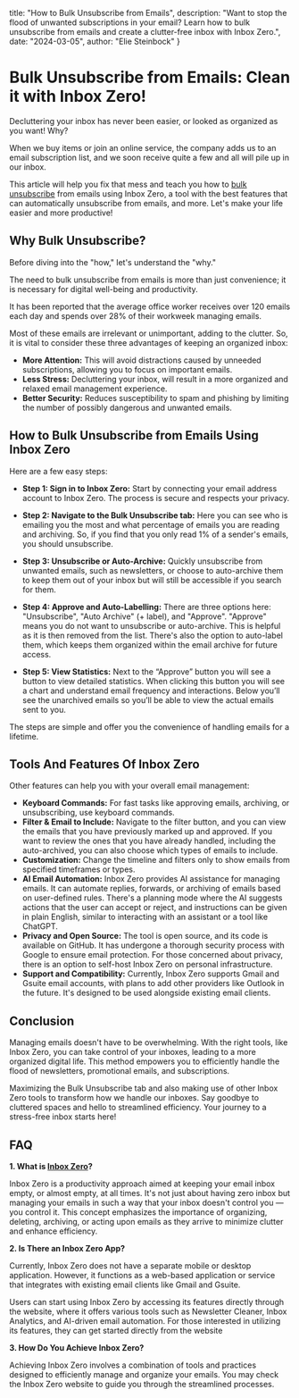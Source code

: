   title: "How to Bulk Unsubscribe from Emails",
  description: "Want to stop the flood of unwanted subscriptions in your email? Learn how to bulk unsubscribe from emails and create a clutter-free inbox with Inbox Zero.",
  date: "2024-03-05",
  author: "Elie Steinbock"
}

# Bulk Unsubscribe from Emails: Clean it with Inbox Zero!

Decluttering your inbox has never been easier, or looked as organized as you want! Why?

When we buy items or join an online service, the company adds us to an email subscription list, and we soon receive quite a few and all will pile up in our inbox.

This article will help you fix that mess and teach you how to [bulk unsubscribe](https://www.calldata.app/bulk-email-unsubscriber) from emails using Inbox Zero, a tool with the best features that can automatically unsubscribe from emails, and more. Let's make your life easier and more productive!

## Why Bulk Unsubscribe?

Before diving into the "how," let's understand the "why."

The need to bulk unsubscribe from emails is more than just convenience; it is necessary for digital well-being and productivity.

It has been reported that the average office worker receives over 120 emails each day and spends over 28% of their workweek managing emails.

Most of these emails are irrelevant or unimportant, adding to the clutter. So, it is vital to consider these three advantages of keeping an organized inbox:

- **More Attention:** This will avoid distractions caused by unneeded subscriptions, allowing you to focus on important emails.
- **Less Stress:** Decluttering your inbox, will result in a more organized and relaxed email management experience.
- **Better Security:** Reduces susceptibility to spam and phishing by limiting the number of possibly dangerous and unwanted emails.

## How to Bulk Unsubscribe from Emails Using Inbox Zero

Here are a few easy steps:

- **Step 1: Sign in to Inbox Zero:** Start by connecting your email address account to Inbox Zero. The process is secure and respects your privacy.

- **Step 2: Navigate to the Bulk Unsubscribe tab:** Here you can see who is emailing you the most and what percentage of emails you are reading and archiving. So, if you find that you only read 1% of a sender's emails, you should unsubscribe.

- **Step 3: Unsubscribe or Auto-Archive:** Quickly unsubscribe from unwanted emails, such as newsletters, or choose to auto-archive them to keep them out of your inbox but will still be accessible if you search for them. 

- **Step 4: Approve and Auto-Labelling:** There are three options here: "Unsubscribe", "Auto Archive" (+ label), and "Approve". "Approve" means you do not want to unsubscribe or auto-archive. This is helpful as it is then removed from the list. There's also the option to auto-label them, which keeps them organized within the email archive for future access. 

- **Step 5: View Statistics:** Next to the “Approve” button you will see a button to view detailed statistics. When clicking this button you will see a chart and understand email frequency and interactions. Below you’ll see the unarchived emails so you’ll be able to view the actual emails sent to you.

The steps are simple and offer you the convenience of handling emails for a lifetime.

## Tools And Features Of Inbox Zero 

Other features can help you with your overall email management:

- **Keyboard Commands:** For fast tasks like approving emails, archiving, or unsubscribing, use keyboard commands.
- **Filter & Email to Include:** Navigate to the filter button, and you can view the emails that you have previously marked up and approved. If you want to review the ones that you have already handled, including the auto-archived, you can also choose which types of emails to include.
- **Customization:** Change the timeline and filters only to show emails from specified timeframes or types.
- **AI Email Automation:** Inbox Zero provides AI assistance for managing emails. It can automate replies, forwards, or archiving of emails based on user-defined rules. There's a planning mode where the AI suggests actions that the user can accept or reject, and instructions can be given in plain English, similar to interacting with an assistant or a tool like ChatGPT.
- **Privacy and Open Source:** The tool is open source, and its code is available on GitHub. It has undergone a thorough security process with Google to ensure email protection. For those concerned about privacy, there is an option to self-host Inbox Zero on personal infrastructure.
- **Support and Compatibility:** Currently, Inbox Zero supports Gmail and Gsuite email accounts, with plans to add other providers like Outlook in the future. It's designed to be used alongside existing email clients.

## Conclusion

Managing emails doesn't have to be overwhelming. With the right tools, like Inbox Zero, you can take control of your inboxes, leading to a more organized digital life. This method empowers you to efficiently handle the flood of newsletters, promotional emails, and subscriptions.

Maximizing the Bulk Unsubscribe tab and also making use of other Inbox Zero tools to transform how we handle our inboxes. Say goodbye to cluttered spaces and hello to streamlined efficiency. Your journey to a stress-free inbox starts here!

## FAQ

**1. What is [Inbox Zero](https://www.calldata.app)?**

Inbox Zero is a productivity approach aimed at keeping your email inbox empty, or almost empty, at all times. It's not just about having zero inbox but managing your emails in such a way that your inbox doesn't control you — you control it. This concept emphasizes the importance of organizing, deleting, archiving, or acting upon emails as they arrive to minimize clutter and enhance efficiency.

**2. Is There an Inbox Zero App?**

Currently, Inbox Zero does not have a separate mobile or desktop application. However, it functions as a web-based application or service that integrates with existing email clients like Gmail and Gsuite.

Users can start using Inbox Zero by accessing its features directly through the website, where it offers various tools such as Newsletter Cleaner, Inbox Analytics, and AI-driven email automation. For those interested in utilizing its features, they can get started directly from the website 

**3. How Do You Achieve Inbox Zero?**

Achieving Inbox Zero involves a combination of tools and practices designed to efficiently manage and organize your emails. You may check the Inbox Zero website to guide you through the streamlined processes. 
